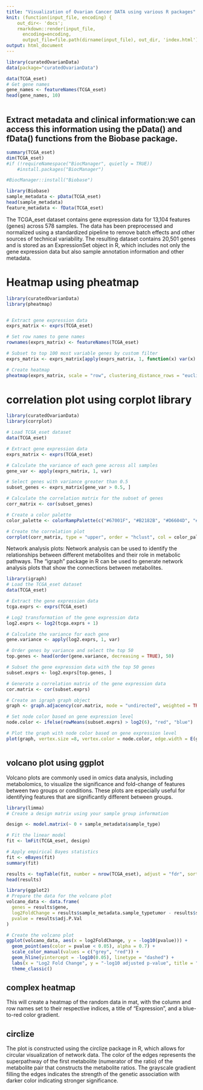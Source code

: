 ```yaml
---
title: "Visualization of Ovarian Cancer DATA using various R packages"
knit: (function(input_file, encoding) {
    out_dir<- 'docs';
    rmarkdown::render(input_file,
      encoding=encoding,
      output_file=file.path(dirname(input_file), out_dir, 'index.html'))})
output: html_document
---
```


```r
library(curatedOvarianData) 
data(package="curatedOvarianData")
```

```r
data(TCGA_eset) 
# Get gene names
gene_names <- featureNames(TCGA_eset)
head(gene_names, 10)



```

## Extract metadata and clinical information:we can access this information using the pData() and fData() functions from the Biobase package.
```r
summary(TCGA_eset)
dim(TCGA_eset)
#if (!requireNamespace("BiocManager", quietly = TRUE))
    #install.packages("BiocManager")

#BiocManager::install("Biobase")

library(Biobase)
sample_metadata <- pData(TCGA_eset)
head(sample_metadata)
feature_metadata <- fData(TCGA_eset)

```

The TCGA_eset dataset contains gene expression data for 13,104 features (genes) across 578 samples. The data has been preprocessed and normalized using a standardized pipeline to remove batch effects and other sources of technical variability. The resulting dataset contains 20,501 genes and is stored as an ExpressionSet object in R, which includes not only the gene expression data but also sample annotation information and other metadata.

# Heatmap using pheatmap

```r

library(curatedOvarianData)
library(pheatmap)


# Extract gene expression data
exprs_matrix <- exprs(TCGA_eset)

# Set row names to gene names
rownames(exprs_matrix) <- featureNames(TCGA_eset)

# Subset to top 100 most variable genes by custom filter
exprs_matrix <- exprs_matrix[apply(exprs_matrix, 1, function(x) var(x) > 0.5), ][1:100, ]

# Create heatmap
pheatmap(exprs_matrix, scale = "row", clustering_distance_rows = "euclidean", show_rownames = FALSE)

```

# correlation plot using corplot library

```r
library(curatedOvarianData)
library(corrplot)

# Load TCGA_eset dataset
data(TCGA_eset)

# Extract gene expression data
exprs_matrix <- exprs(TCGA_eset)

# Calculate the variance of each gene across all samples
gene_var <- apply(exprs_matrix, 1, var)

# Select genes with variance greater than 0.5
subset_genes <- exprs_matrix[gene_var > 0.5, ]

# Calculate the correlation matrix for the subset of genes
corr_matrix <- cor(subset_genes)

# Create a color palette
color_palette <- colorRampPalette(c("#67001F", "#B2182B", "#D6604D", "#F4A582", "#FDDBC7", "#FFFFFF", "#D1E5F0", "#92C5DE", "#4393C3", "#2166AC", "#053061"))(n = 100)

# Create the correlation plot
corrplot(corr_matrix, type = "upper", order = "hclust", col = color_palette, tl.col = "red", tl.pos="n")

```

Network analysis plots: Network analysis can be used to identify the relationships between different metabolites and their role in metabolic pathways. The "igraph" package in R can be used to generate network analysis plots that show the connections between metabolites.

```r
library(igraph)
# Load the TCGA_eset dataset
data(TCGA_eset)

# Extract the gene expression data
tcga.exprs <- exprs(TCGA_eset)

# Log2 transformation of the gene expression data
log2.exprs <- log2(tcga.exprs + 1)

# Calculate the variance for each gene
gene.variance <- apply(log2.exprs, 1, var)

# Order genes by variance and select the top 50
top.genes <- head(order(gene.variance, decreasing = TRUE), 50)

# Subset the gene expression data with the top 50 genes
subset.exprs <- log2.exprs[top.genes, ]

# Generate a correlation matrix of the gene expression data
cor.matrix <- cor(subset.exprs)

# Create an igraph graph object
graph <- graph.adjacency(cor.matrix, mode = "undirected", weighted = TRUE)

# Set node color based on gene expression level
node.color <- ifelse(rowMeans(subset.exprs) > log2(6), "red", "blue")

# Plot the graph with node color based on gene expression level
plot(graph, vertex.size =8, vertex.color = node.color, edge.width = E(graph)$weight * 2, vertex.label=NA)



```


## volcano plot using ggplot
Volcano plots are commonly used in omics data analysis, including metabolomics, to visualize the significance and fold-change of features between two groups or conditions. 
These plots are especially useful for identifying features that are significantly different between groups.
```r
library(limma)
# Create a design matrix using your sample group information

design <- model.matrix(~ 0 + sample_metadata$sample_type)

# Fit the linear model
fit <- lmFit(TCGA_eset, design)

# Apply empirical Bayes statistics
fit <- eBayes(fit)
summary(fit)

results <- topTable(fit, number = nrow(TCGA_eset), adjust = "fdr", sort.by = "none")
head(results)
```

```r
library(ggplot2)
# Prepare the data for the volcano plot
volcano_data <- data.frame(
  genes = results$gene,
  log2FoldChange = results$sample_metadata.sample_typetumor - results$sample_metadata.sample_typehealthy,
  pvalue = results$adj.P.Val
)

# Create the volcano plot
ggplot(volcano_data, aes(x = log2FoldChange, y = -log10(pvalue))) +
  geom_point(aes(color = pvalue < 0.05), alpha = 0.7) +
  scale_color_manual(values = c("grey", "red")) +
  geom_hline(yintercept = -log10(0.05), linetype = "dashed") +
  labs(x = "Log2 Fold Change", y = "-log10 adjusted p-value", title = "Differentially Expressed Genes") +
  theme_classic()

```

## complex heatmap
This will create a heatmap of the random data in mat, with the column and row names set to their respective indices, a title of "Expression", and a blue-to-red color gradient. 

## circlize 
The plot is constructed using the circlize package in R, which allows for circular visualization of network data. The color of the edges represents the superpathway of the first metabolite (numerator of the ratio) of the metabolite pair that constructs the metabolite ratios. The grayscale gradient filling the edges indicates the strength of the genetic association with darker color indicating stronger significance.
```r

```

